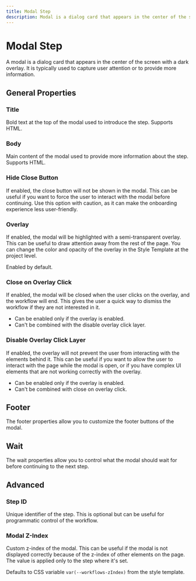 ```yaml
---
title: Modal Step
description: Modal is a dialog card that appears in the center of the screen with a dark overlay.
---
```


# Modal Step

A modal is a dialog card that appears in the center of the screen with a dark overlay. It is typically used to capture user attention or to provide more information.



## General Properties

### Title

Bold text at the top of the modal used to introduce the step. Supports HTML.

### Body

Main content of the modal used to provide more information about the step. Supports HTML.

### Hide Close Button

If enabled, the close button will not be shown in the modal. This can be useful if you want to force the user to interact with the modal before continuing. Use this option with caution, as it can make the onboarding experience less user-friendly.

### Overlay

If enabled, the modal will be highlighted with a semi-transparent overlay. This can be useful to draw attention away from the rest of the page. You can change the color and opacity of the overlay in the Style Template at the project level.

Enabled by default.

### Close on Overlay Click

If enabled, the modal will be closed when the user clicks on the overlay, and the workflow will end. This gives the user a quick way to dismiss the workflow if they are not interested in it.

- Can be enabled only if the overlay is enabled.
- Can't be combined with the disable overlay click layer.

### Disable Overlay Click Layer

If enabled, the overlay will not prevent the user from interacting with the elements behind it. This can be useful if you want to allow the user to interact with the page while the modal is open, or if you have complex UI elements that are not working correctly with the overlay.

- Can be enabled only if the overlay is enabled.
- Can't be combined with close on overlay click.

## Footer

The footer properties allow you to customize the footer buttons of the modal.

## Wait

The wait properties allow you to control what the modal should wait for before continuing to the next step.



## Advanced

### Step ID

Unique identifier of the step. This is optional but can be useful for programmatic control of the workflow.

### Modal Z-Index

Custom z-index of the modal. This can be useful if the modal is not displayed correctly because of the z-index of other elements on the page. The value is applied only to the step where it's set.

Defaults to CSS variable `var(--workflows-zIndex)` from the style template.
